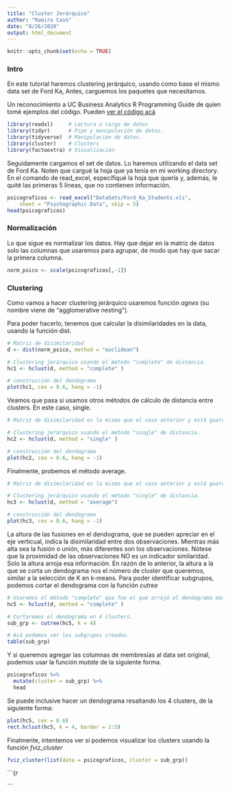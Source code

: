 ```yaml
---
title: "Cluster Jerárquico"
author: "Ramiro Casó"
date: "8/26/2020"
output: html_document
---
```


```r
knitr::opts_chunk$set(echo = TRUE)
```

### Intro

En este tutorial haremos clustering jerárquico, usando como base el mismo data set de Ford Ka, Antes, carguemos los paquetes que necesitamos. 

Un reconocimiento a UC Business Analytics R Programming Guide de quien tomé ejemplos del código. Pueden [ver el código acá](https://uc-r.github.io/hc_clustering)


```r

library(readxl)     # Lectura o carga de datos
library(tidyr)      # Pipe y manipulación de datos. 
library(tidyverse)  # Manipulación de datos. 
library(cluster)    # Clusters
library(factoextra) # Visualización 
```

Seguidamente cargamos el set de datos. Lo haremos utilizando el data set de Ford Ka. Noten que cargué la hoja que ya tenía en mi working directory. En el comando de read_excel, específiqué la hoja que quería y, además, le quité las primeras 5 líneas, que no contienen información. 

```r
psicograficos <- read_excel("DataSets/Ford_Ka_Students.xls", 
    sheet = "Psychographic Data", skip = 5)
head(psicograficos)
```


### Normalización

Lo que sigue es normalizar los datos. Hay que dejar en la matriz de datos solo las columnas que usaremos para agrupar, de modo que hay que sacar la primera columna. 
```r
norm_psico <- scale(psicograficos[,-1])
```


### Clustering
Como vamos a hacer clustering jerárquico usaremos función *agnes* (su nombre viene de "agglomerative nesting").

Para poder hacerlo, tenemos que calcular la disimilaridades en la data, usando la función dist. 
```r
# Matriz de disimilaridad
d <- dist(norm_psico, method = "euclidean")

# Clustering jerárquico usando el método "complete" de distancia. 
hc1 <- hclust(d, method = "complete" )

# construcción del dendograma
plot(hc1, cex = 0.6, hang = -1)
```

Veamos que pasa si usamos otros métodos de cálculo de distancia entre clusters. En este caso, single. 
```r
# Matriz de disimilaridad es la misma que el caso anterior y está guardada en el objeto d

# Clustering jerárquico usando el método "single" de distancia. 
hc2 <- hclust(d, method = "single" )

# construcción del dendograma
plot(hc2, cex = 0.6, hang = -1)
```

Finalmente, probemos el método average. 
```r
# Matriz de disimilaridad es la misma que el caso anterior y está guardada en el objeto d

# Clustering jerárquico usando el método "single" de distancia. 
hc3 <- hclust(d, method = "average")

# construcción del dendograma
plot(hc3, cex = 0.6, hang = -1)
```

La altura de las fusiones en el dendograma, que se pueden apreciar en el eje verticual, indica la disimilaridad entre dos observaciones. Mientras más alta sea la fusión o unión, más diferentes son los observaciones. Nótese que la proximidad de las observaciones NO es un indicador similaridad. Solo la altura arroja esa información. 
En razón de lo anterior, la altura a la que se corta un dendograma nos el número de cluster que queremos, similar a la selección de K en k-means. Para poder identificar subgrupos, podemos cortar el dendograma con la función *cutree*

```r
# Usaremos el método "complete" que fue el que arrojó el dendograma más claro. 
hc5 <- hclust(d, method = "complete" )

# Cortaremos el dendograma en 4 clusters. 
sub_grp <- cutree(hc5, k = 4)

# Acá podemos ver los subgrupos creados. 
table(sub_grp)

```

Y si queremos agregar las columnas de membresías al data set original, podemos usar la función *mutate* de la siguiente forma. 
```r
psicograficos %>%
  mutate(cluster = sub_grp) %>%
  head
```

Se puede inclusive hacer un dendograma resaltando los 4 clusters, de la siguiente forma: 
```r
plot(hc5, cex = 0.6)
rect.hclust(hc5, k = 4, border = 2:5)
```

Finalmente, intentemos ver si podemos visualizar los clusters usando la función *fviz_cluster*

```r
fviz_cluster(list(data = psicograficos, cluster = sub_grp))
```
```{r

```



